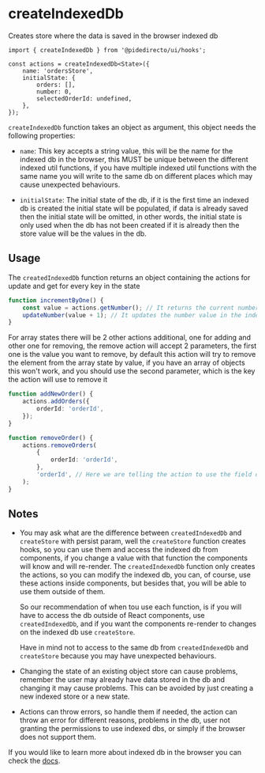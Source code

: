 
<Meta title='hooks/createIndexedDb' />

# createIndexedDb

Creates store where the data is saved in the browser indexed db

```tsx
import { createIndexedDb } from '@pidedirecto/ui/hooks';

const actions = createIndexedDb<State>({
    name: 'ordersStore',
    initialState: {
        orders: [],
        number: 0,
        selectedOrderId: undefined,
    },
});
```

`createIndexedDb` function takes an object as argument, this object needs the following properties:

-   `name`: This key accepts a string value, this will be the name for the indexed db in the browser, this MUST be unique between the different
    indexed util functions, if you have multiple indexed util functions with the same name you will write to the same db on different places
    which may cause unexpected behaviours.

-   `initialState`: The initial state of the db, if it is the first time an indexed db is created the initial state will
    be populated, if data is already saved then the initial state will be omitted, in other words, the initial state is only
    used when the db has not been created if it is already then the store value will be the values in the db.

## Usage

The `createdIndexedDb` function returns an object containing the actions for update and get for every key in the state

```ts
function incrementByOne() {
    const value = actions.getNumber(); // It returns the current number value in the indexed db
    updateNumber(value + 1); // It updates the number value in the indexed db
}
```

For array states there will be 2 other actions additional, one for adding and other one for removing, the remove action
will accept 2 parameters, the first one is the value you want to remove, by default this action will try to remove the element
from the array state by value, if you have an array of objects this won't work, and you should use the second parameter, which
is the key the action will use to remove it

```ts
function addNewOrder() {
    actions.addOrders({
        orderId: 'orderId',
    });
}

function removeOrder() {
    actions.removeOrders(
        {
            orderId: 'orderId',
        },
        'orderId', // Here we are telling the action to use the field orderId to filter the orders
    );
}
```

## Notes

-   You may ask what are the difference between `createdIndexedDb` and `createStore` with persist param, well the `createStore`
    function creates hooks, so you can use them and access the indexed db from components, if you change a value with that function
    the components will know and will re-render. The `createdIndexedDb` function only creates the actions, so you can modify the
    indexed db, you can, of course, use these actions inside components, but besides that, you will be able to use them outside of them.

    So our recommendation of when tou use each function, is if you will have to access the db outside of React components, use
    `createdIndexedDb`, and if you want the components re-render to changes on the indexed db use `createStore`.

    Have in mind not to access to the same db from `createdIndexedDb` and `createStore` because you may have unexpected
    behaviours.

-   Changing the state of an existing object store can cause problems, remember the user may already have data stored in the db
    and changing it may cause problems. This can be avoided by just creating a new indexed store or a new state.

-   Actions can throw errors, so handle them if needed, the action can throw an error for different reasons, problems in the db,
    user not granting the permissions to use indexed dbs, or simply if the browser does not support them.

If you would like to learn more about indexed db in the browser you can check the [docs](https://developer.mozilla.org/en-US/docs/Web/API/IndexedDB_API).
